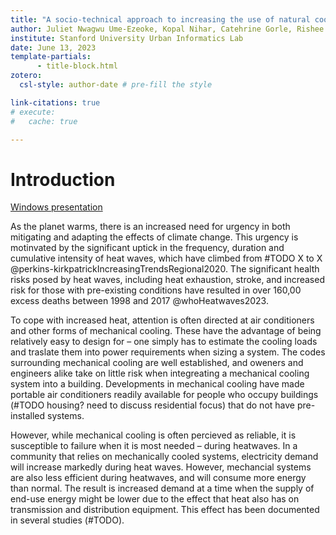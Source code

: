 ```yaml
---
title: "A socio-technical approach to increasing the use of natural cooling"
author: Juliet Nwagwu Ume-Ezeoke, Kopal Nihar, Catehrine Gorle, Rishee Jain 
institute: Stanford University Urban Informatics Lab 
date: June 13, 2023
template-partials:
      - title-block.html
zotero:
  csl-style: author-date # pre-fill the style

link-citations: true
# execute:
#   cache: true

---
```


# Introduction 

[Windows presentation](file:///Users/julietnwagwuume-ezeoke/_UILCode/windows/summary/230530_pres/UILpres.html#/mechanical-cooling)

<!-- 
# TODO 
- how much occupant behave changes energy predictions (Fritch, but more updated )
- amount cooling windows could realize (Dorit paper)
- integrating occupant behavior techniques into decision making process -->

As the planet warms, there is an increased need for urgency in both mitigating and adapting the effects of climate change. This urgency is motinvated by the significant uptick in the frequency, duration and cumulative intensity of heat waves, which have climbed from #TODO X to X @perkins-kirkpatrickIncreasingTrendsRegional2020. The significant health risks posed by heat waves, including heat exhaustion, stroke, and increased risk for those with pre-existing conditions have resulted in over 160,00 excess deaths between 1998 and 2017 @whoHeatwaves2023. 

To cope with increased heat, attention is often directed at air conditioners and other forms of mechanical cooling. These have the advantage of being relatively easy to design for – one simply has to estimate the cooling loads and traslate them into power requirements when sizing a system. The codes surrounding mechanical cooling are well established, and oweners and engineers alike take on little risk when integreating a mechanical cooling system into a building. Developments in mechanical cooling have made portable air conditioners readily available for people who occupy buildings (#TODO housing? need to discuss residential focus) that do not have pre-installed systems. 

However, while mechanical cooling is often percieved as reliable, it is susceptible to failure when  it is most needed – during heatwaves. In a community that relies on mechanically cooled systems, electricity demand will increase markedly during heat waves. However, mechancial systems are also less efficient during heatwaves, and will consume more energy than normal. The result is increased demand at a time when the supply of end-use energy might be lower due to the effect that heat also has on transmission and distribution equipment. This effect has been documented in several studies (#TODO).